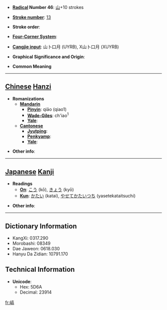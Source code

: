 * '''[[Wiktionary:Chinese radical index| Radical]] Number 46''': [[Wiktionary:Chinese radical index 山|山]]+10 strokes

* '''[[Wiktionary:Chinese total strokes index|Stroke number]]''': [[Wiktionary:Chinese total strokes index 13|13]]

* '''Stroke order''': 

* '''[[Wiktionary:Chinese four corner index|Four-Corner System]]''': 

* '''[[Wiktionary:Chinese Cangjie index|Cangjie input]]''': 山卜口月 (UYRB), X山卜口月 (XUYRB)

* '''Graphical Significance and Origin''': 

* '''Common Meaning'''

----

== [[Chinese]] [[Hanzi]] ==

* '''Romanizations'''
** '''[[Mandarin]]'''
*** '''[[Pinyin]]''': qiāo (qiao1)
*** '''[[Wade-Giles]]''': ch'iao<sup>1</sup>
*** '''[[Yale]]''': 
** '''[[Cantonese]]'''
*** '''[[Jyutping]]''':
*** '''[[Penkyamp]]''': 
*** '''[[Yale]]''': 

* '''Other info''': 

----

== [[Japanese]] [[Kanji]] ==

* '''Readings'''
** '''[[On]]''': [[こう]] (kō), [[きょう]] (kyō)
** '''[[Kun]]''': [[かたい]] (katai), [[やせてかたいつち]] (yasetekataitsuchi)

* '''Other info''':  

----

== Dictionary Information ==

* KangXi: 0317.290
* Morobashi: 08349
* Dae Jaweon: 0618.030
* Hanyu Da Zidian: 10791.170

== Technical Information ==

* '''Unicode''':
** Hex: 5D6A
** Decimal: 23914

[[fr:嵪]]